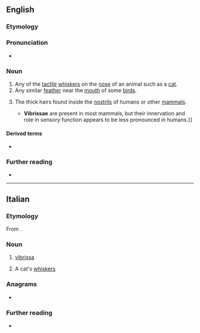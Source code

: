 ==English==

===Etymology===
{{bor|en|la|vībrissae}}

===Pronunciation===
* {{IPA|en|/vɪˈbɹɪsə/}}

===Noun===
{{en-noun|vibrissae}}

# Any of the [[tactile]] [[whisker]]s on the [[nose]] of an animal such as a [[cat]].
# Any similar [[feather]] near the [[mouth]] of some [[bird]]s.
# {{lb|en|anatomy|in plural}} The thick hairs found inside the [[nostril]]s of humans or other [[mammal]]s.
#* {{quote-book|en|editors=David W. Kennedy; Peter H. Hwang|title=Rhinology: Diseases of the Nose, Sinuses, and Skull Base|year=2012|publisher=Thieme|url=https://books.google.com/books?id=67olqlTwSAoC&lpg=PT57&dq=vibrissae%20nostril&pg=PT57#v=onepage&q&f=false|isbn=978-1-60406-705-7|passage=The '''vibrissae''' are coarse hairs whose follicles are located just within the nasal meatus. {{...}} '''Vibrissae''' are present in most mammals, but their innervation and role in sensory function appears to be less pronounced in humans.}}

====Derived terms====
* {{l|en|vibrissal}}

===Further reading===
* {{pedia|whiskers}}

----

==Italian==

===Etymology===
From {{der|it|la|vībrissae}}.

===Noun===
{{it-noun|f}}

# [[#English|vibrissa]]
# {{lb|it|in the plural}} A cat's [[whiskers]]

===Anagrams===
* {{l|it|vibrassi}}

===Further reading===
* {{R:it:Treccani}}